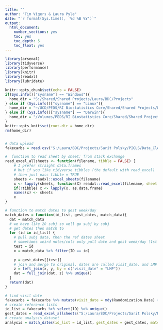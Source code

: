 ```yaml
---
title: ""
author: "Tim Vigers & Laura Pyle"
date: "`r format(Sys.time(), '%d %B %Y')`"
output:
  html_document:
    number_sections: yes
    toc: yes
    toc_depth: 5
    toc_float: yes
---
```


```r
library(arsenal)
library(tidyverse)
library(performance)
library(knitr)
library(readxl)
library(lubridate)

knitr::opts_chunk$set(echo = FALSE)
if(Sys.info()["sysname"] == "Windows"){
  home_dir = "S:/Shared/Shared Projects/Laura/BDC/Projects"
} else if (Sys.info()["sysname"] == "Linux"){
  home_dir = "~/UCD/PEDS/RI Biostatistics Core/Shared/Shared Projects/Laura/BDC/Projects"
} else if (Sys.info()["sysname"] == "Darwin"){
  home_dir = "/Volumes/PEDS/RI Biostatistics Core/Shared/Shared Projects/Laura/BDC/Projects"
}
knitr::opts_knit$set(root.dir = home_dir)
rm(home_dir)


# data upload
fakecarbs = read.csv("S:/Laura/BDC/Projects/Sarit Polsky/PICLS/Data_Clean/fake_carb_boluses.csv")
```

```r
#  function to read sheet by sheet; from stack exchange
read_excel_allsheets <- function(filename, tibble = FALSE) {
    # I prefer straight data.frames
    # but if you like tidyverse tibbles (the default with read_excel)
    # then just pass tibble = TRUE
    sheets <- readxl::excel_sheets(filename)
    x <- lapply(sheets, function(X) readxl::read_excel(filename, sheet = X))
    if(!tibble) x <- lapply(x, as.data.frame)
    names(x) <- sheets
    x
}

# function to match dates to gest week/day
match_dates = function(id_list, gest_dates, match_data){
  dat = match_data
  # we have like 20 subj so well go subj by subj
  # get dates then match to 
  for (id in id_list) {
    # pull subj data, then the ref dates sheet
    # sometimes weird notes/cols only pull date and gest week/day (1st 3 col)
    test = id
    x = match_data %>% filter(ID == id)
    
    y = gest_dates[[test]]
    # join and merge to original, dates are called visit_date, and LMP
    z = left_join(x, y, by = c("visit_date" = "LMP"))
    dat = full_join(dat, z) %>% unique()
  }
  return(dat)
}

```

```r
# find visit date
fakecarbs = fakecarbs %>% mutate(visit_date = mdy(Randomization.Date) + (7*Week.Num.))
# create reference lists
id_list = fakecarbs %>% select(ID) %>% unique()
gest_dates = read_excel_allsheets("S:/Laura/BDC/Projects/Sarit Polsky/PICLS/Data_Raw/CURRENT_Gestational Age Calculator_v6 .xlsx")
# create analysis dataset
analysis = match_dates(id_list = id_list, gest_dates = gest_dates, match_data = fakecarbs)
```
